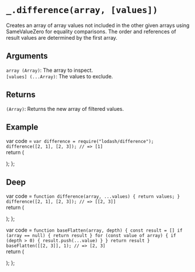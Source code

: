 # `_.difference(array, [values])`

Creates an array of array values not included in the other given arrays using SameValueZero for equality comparisons. The order and references of result values are determined by the first array.

## Arguments
`array (Array)`: The array to inspect.  
`[values] (...Array)`: The values to exclude.  

## Returns
`(Array)`: Returns the new array of filtered values.

## Example


var code =  `var difference = require("lodash/difference");
difference([2, 1], [2, 3]);
// => [1]
`   
  return (
    <div>
      <Embed source={code} />
    </div>
  );
};

<Demo/>

## Deep

var code =  `function difference(array, ...values) {
  return values;
}
difference([2, 1], [2, 3]);
// => [[2, 3]]
`   
  return (
    <div>
      <Embed source={code} />
    </div>
  );
};

<Difference/>

var code =  `function baseFlatten(array, depth) {
  const result = []
  if (array == null) {
    return result
  }
  for (const value of array) {
    if (depth > 0) {
      result.push(...value)
    }
  }
  return result
}
baseFlatten([[2, 3]], 1);
// => [2, 3]
`   
  return (
    <div>
      <Embed source={code} />
    </div>
  );
};

<BaseFlatten/>

